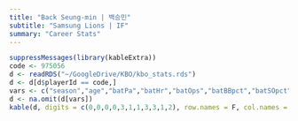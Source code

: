 ```yaml
---
title: "Back Seung-min | 백승민"
subtitle: "Samsung Lions | IF"
summary: "Career Stats"
---
```

```r
suppressMessages(library(kableExtra))
code <- 975056
d <- readRDS("~/GoogleDrive/KBO/kbo_stats.rds")
d <- d[d$playerId == code,]
vars <- c("season","age","batPa","batHr","batOps","batBBpct","batSOpct","ISO","batBABIP","wRCplus","batWAR")
d <- na.omit(d[vars])
kable(d, digits = c(0,0,0,0,3,1,1,3,3,1,2), row.names = F, col.names = c("Season","Age","PA","HR","OPS","BB%","SO%","ISO","BABIP","wRC+","WAR")) %>% kable_styling(bootstrap_options = c("striped", "hover"), fixed_thead = T)
```
